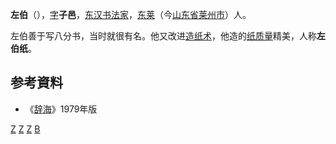 '''左伯'''（{{bd|？||？||catIdx=Z左}}），[[表字|字]]'''子邑'''，[[东汉|东汉]][[书法家|书法家]]，[[东莱|东莱]]（今[[山东省|山东省]][[莱州市|莱州市]]）人。

左伯善于写八分书，当时就很有名。他又改进[[造纸术|造纸术]]，他造的[[纸|纸]][[质量|质量]]精美，人称'''左伯纸'''。

== 参考資料 ==
*《[[辞海|辞海]]》1979年版
[[Category:莱州人|Z]]
[[Category:东汉人|Z]]
[[Category:漢朝書法家|Z]]
[[Category:左姓|B]]
{{汉朝人物小作品}}